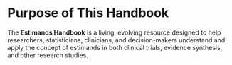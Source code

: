 # Purpose of This Handbook {.unnumbered}

The **Estimands Handbook** is a living, evolving resource designed to help researchers, statisticians, clinicians, and decision-makers understand and apply the concept of estimands in both clinical trials, evidence synthesis, and other research studies. 
